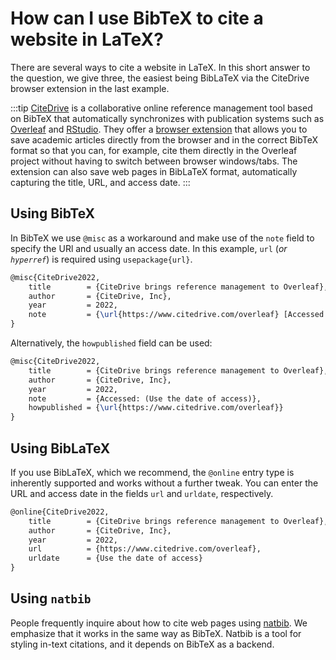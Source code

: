 # How can I use BibTeX to cite a website in LaTeX?

<head>
  <meta name="twitter:card" content="summary" />
	<meta name="twitter:site" content="@bibtex_eu"/>
	<meta name="twitter:creator" content="@bibtex_eu"/>
	<meta name="twitter:title" content="How can I use BibTeX to cite a website in LaTeX?"/>
	<meta name="twitter:image" content="https://bibtex.eu/img/how-can-i-use-bibtex-to-cite-a-website.png"/>
</head>


There are several ways to cite a website in LaTeX. In this short answer to the question, we give three, the easiest being BibLaTeX via the CiteDrive browser extension in the last example.

:::tip
[CiteDrive](https://citedrive.com/) is a collaborative online reference management tool based on BibTeX that automatically synchronizes with publication systems such as [Overleaf](https://www.overleaf.com/blog/citedrive-easy-reference-management-for-overleaf) and [RStudio](https://citedrive.medium.com/bibliography-management-in-r-markdown-with-citedrive-and-rstudio-2585699dd619). They offer a [browser extension](https://citedrive.medium.com/the-citedrive-companion-for-overleaf-and-rstudio-d8022adb9370) that allows you to save academic articles directly from the browser and in the correct BibTeX format so that you can, for example, cite them directly in the Overleaf project without having to switch between browser windows/tabs. The extension can also save web pages in BibLaTeX format, automatically capturing the title, URL, and access date.
:::

## Using BibTeX

In BibTeX we use `@misc` as a workaround and make use of the `note` field to specify the URl and usually an access date. In this example, `url` (*or `hyperref`*) is required using `usepackage{url}`.

```latex
@misc{CiteDrive2022,
	title        = {CiteDrive brings reference management to Overleaf},
	author       = {CiteDrive, Inc},
	year         = 2022,
	note         = {\url{https://www.citedrive.com/overleaf} [Accessed: (Use the date of access)]}
}
```


Alternatively, the `howpublished` field can be used:

```latex
@misc{CiteDrive2022,
	title        = {CiteDrive brings reference management to Overleaf},
	author       = {CiteDrive, Inc},
	year         = 2022,
	note         = {Accessed: (Use the date of access)},
	howpublished = {\url{https://www.citedrive.com/overleaf}}
}
```


## Using BibLaTeX

If you use BibLaTeX, which we recommend, the `@online` entry type is inherently supported and works without a further tweak. You can enter the URL and access date in the fields `url` and `urldate`, respectively.

```latex
@online{CiteDrive2022,
	title        = {CiteDrive brings reference management to Overleaf},
	author       = {CiteDrive, Inc},
	year         = 2022,
	url          = {https://www.citedrive.com/overleaf},
	urldate      = {Use the date of access}
}
```

## Using `natbib`

People frequently inquire about how to cite web pages using [natbib](/natbib). We emphasize that it works in the same way as BibTeX. Natbib is a tool for styling in-text citations, and it depends on BibTeX as a backend.
